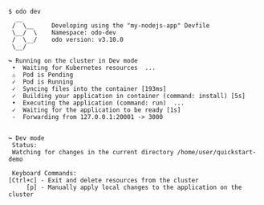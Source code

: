 ```console
$ odo dev
  __
 /  \__     Developing using the "my-nodejs-app" Devfile
 \__/  \    Namespace: odo-dev
 /  \__/    odo version: v3.10.0
 \__/

↪ Running on the cluster in Dev mode
 •  Waiting for Kubernetes resources  ...
 ⚠  Pod is Pending
 ✓  Pod is Running
 ✓  Syncing files into the container [193ms]
 ✓  Building your application in container (command: install) [5s]
 •  Executing the application (command: run)  ...
 ✓  Waiting for the application to be ready [1s]
 -  Forwarding from 127.0.0.1:20001 -> 3000


↪ Dev mode
 Status:
 Watching for changes in the current directory /home/user/quickstart-demo

 Keyboard Commands:
[Ctrl+c] - Exit and delete resources from the cluster
     [p] - Manually apply local changes to the application on the cluster
```